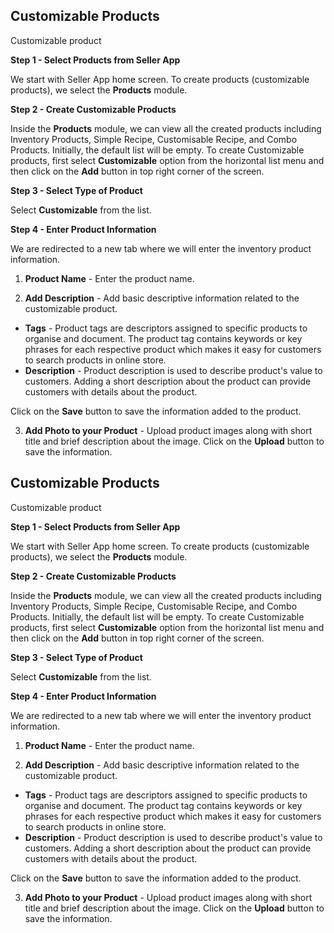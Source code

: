 ## Customizable Products

Customizable product 

**Step 1 - Select Products from Seller App**

We start with Seller App home screen. To create products (customizable products), we select the **Products** module.

**Step 2 - Create Customizable Products** 

Inside the **Products** module, we can view all the created products including Inventory Products, Simple Recipe, Customisable Recipe, and Combo Products. Initially, the default list will be empty. To create Customizable products, first select **Customizable** option from the horizontal list menu and then click on the **Add** button in top right corner of the screen.

**Step 3 - Select Type of Product**

Select  **Customizable**  from the list.

**Step 4 - Enter Product Information**

We are redirected to a new tab where we will enter the inventory product information.

1. **Product Name** - Enter the product name.

2.  **Add Description**  - Add basic descriptive information related to the customizable product.
 -   **Tags**  - Product tags are descriptors assigned to specific products to organise and document. The product tag contains keywords or key phrases for each respective product which makes it easy for customers to search products in online store.
 -   **Description**  - Product description is used to describe product's value to customers. Adding a short description about the product can provide customers with details about the product.

 Click on the  **Save**  button to save the information added to the product.

3. **Add Photo to your Product** - Upload product images along with short title and brief description about the image. Click on the **Upload** button to save the information.
## Customizable Products

Customizable product 

**Step 1 - Select Products from Seller App**

We start with Seller App home screen. To create products (customizable products), we select the **Products** module.

**Step 2 - Create Customizable Products** 

Inside the **Products** module, we can view all the created products including Inventory Products, Simple Recipe, Customisable Recipe, and Combo Products. Initially, the default list will be empty. To create Customizable products, first select **Customizable** option from the horizontal list menu and then click on the **Add** button in top right corner of the screen.

**Step 3 - Select Type of Product**

Select  **Customizable**  from the list.

**Step 4 - Enter Product Information**

We are redirected to a new tab where we will enter the inventory product information.

1. **Product Name** - Enter the product name.

2.  **Add Description**  - Add basic descriptive information related to the customizable product.
 -   **Tags**  - Product tags are descriptors assigned to specific products to organise and document. The product tag contains keywords or key phrases for each respective product which makes it easy for customers to search products in online store.
 -   **Description**  - Product description is used to describe product's value to customers. Adding a short description about the product can provide customers with details about the product.

 Click on the  **Save**  button to save the information added to the product.

3. **Add Photo to your Product** - Upload product images along with short title and brief description about the image. Click on the **Upload** button to save the information.
